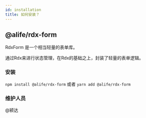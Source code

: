 ```yaml
---
id: installation
title: 如何安装？
---
```


## @alife/rdx-form

RdxForm 是一个相当轻量的表单库。

通过Rdx来进行状态管理，在Rdx的基础之上，封装了轻量的表单逻辑。


### 安装

`npm install @alife/rdx-form` 或者 `yarn add @alife/rdx-form`

### 维护人员

@颍达

